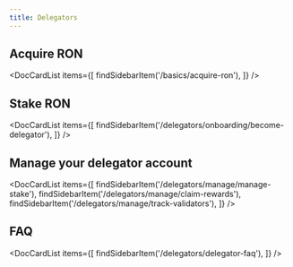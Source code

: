 ```yaml
---
title: Delegators
---
```



## Acquire RON

<DocCardList items={[
    findSidebarItem('/basics/acquire-ron'),
    ]} />

## Stake RON

<DocCardList items={[
    findSidebarItem('/delegators/onboarding/become-delegator'),
    ]} />

## Manage your delegator account

<DocCardList items={[
    findSidebarItem('/delegators/manage/manage-stake'),
    findSidebarItem('/delegators/manage/claim-rewards'),
    findSidebarItem('/delegators/manage/track-validators'),
    ]} />

## FAQ

<DocCardList items={[
    findSidebarItem('/delegators/delegator-faq'),
    ]} />
